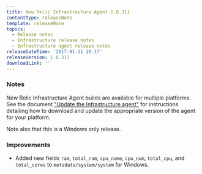 ```yaml
---
title: New Relic Infrastructure Agent 1.0.311
contentType: releaseNote
template: releaseNote
topics:
  - Release notes
  - Infrastructure release notes
  - Infrastructure agent release notes
releaseDateTime: '2017-01-11 20:17'
releaseVersion: 1.0.311
downloadLink: ''
---
```


### Notes

New Relic Infrastructure Agent builds are available for multiple platforms. See the document ["Update the Infrastructure agent"](https://docs.newrelic.com/docs/infrastructure/new-relic-infrastructure/installation/update-infrastructure-agent) for instructions detailing how to download and update the appropriate version of the agent for your platform.

Note also that this is a Windows only release.

### Improvements

* Added new fields `ram`, `total_ram`, `cpu_name`, `cpu_num`, `total_cpu`, and `total_cores` to `metadata/system/system` for Windows.
